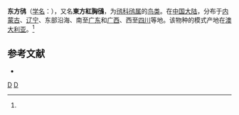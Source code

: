{{Speciesbox 
| genus = Charadrius
| species = veredus
| image = Charadrius veredus West Timor 0.jpg
| status = LC
| status_system = IUCN3.1
| status_ref = <ref name=IUCN>{{IUCN|id=22693872 |title=''Charadrius veredus'' |assessor=BirdLife International |assessor-link=BirdLife International |version=2013.2 |year=2012 |accessdate=26 November 2013}}</ref>
| authority = [[John_Gould|Gould]], 1848<ref name=id1867>{{cite web| url =http://www.bioinfo.cn/db05/BjdwSpecies.php?action=view&id=1867| title =东方鸻| work =《中国动物物种编目数据库》| publisher =中国科学院微生物研究所| author =中国科学院动物研究所| accessdate =2009-04-04| deadurl =yes| archiveurl =https://web.archive.org/web/20160305073419/http://www.bioinfo.cn/db05/BjdwSpecies.php?action=view&id=1867| archivedate =2016-03-05}}</ref>
}}

'''东方鸻'''（[[学名|学名]]：{{lang|la|''Charadrius veredus''}}），又名'''東方紅胸鴴'''，为[[鸻科|鸻科]][[鸻属|鸻属]]的[[鸟类|鸟类]]。在[[中国大陆|中国大陆]]，分布于[[内蒙古|内蒙古]]、[[辽宁|辽宁]]、东部沿海、南至[[广东|广东]]和[[广西|广西]]、西至[[四川|四川]]等地。该物种的模式产地在[[澳大利亚|澳大利亚]]。<ref name=id1867/>

== 参考文献 ==
{{reflist}}
* {{TaiBNET| zh=東方紅胸鴴 | id=380144 | binomial=Charadrius veredus | authority=Gould, 1848 | var= | accessdate=2013-01-24}}
{{Taxonbar|from=Q1259404}}

[[Category:鸻属|D]]
[[Category:澳大利亞鳥類|D]]